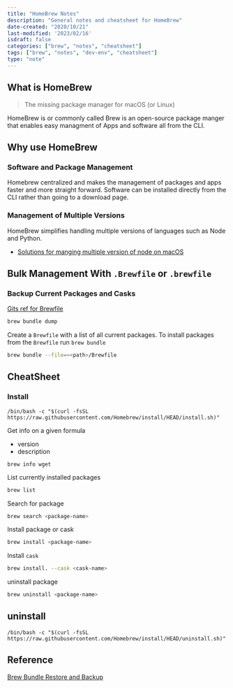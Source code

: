 ```yaml
---
title: "HomeBrew Notes"
description: "General notes and cheatsheet for HomeBrew"
date-created: "2020/10/21"
last-modified: '2023/02/16'
isdraft: false
categories: ["brew", "notes", "cheatsheet"]
tags: ["brew", "notes", "dev-env", "cheatsheet"]
type: "note"
---
```


## What is HomeBrew

> The missing package manager for macOS (or Linux)

HomeBrew is or commonly called Brew is an open-source package manger that enables easy managment of Apps and software all from the CLI.

## Why use HomeBrew

### Software and Package Management

Homebrew centralized and makes the management of packages and apps faster and more straight forward. Software can be installed directly from the CLI rather than going to a download page.

### Management of Multiple Versions

HomeBrew simplifies handling multiple versions of languages such as Node and Python.

- [Solutions for manging multiple version of node on macOS](src/content/articles/solutions-for-managing-multiple-versions-of-node-on-macos.md)

## Bulk Management With `.Brewfile` or `.brewfile`

### Backup Current Packages and Casks

[Gits ref for Brewfile](https://gist.github.com/ChristopherA/a579274536aab36ea9966f301ff14f3f)

```sh
brew bundle dump
```

Create a `Brewfile` with a list of all current packages. To install packages from the `Brewfile` run `brew bundle`

```sh
brew bundle --file=~<path>/Brewfile
```

## CheatSheet

### Install 

```shell 
/bin/bash -c "$(curl -fsSL https://raw.githubusercontent.com/Homebrew/install/HEAD/install.sh)"
```

Get info on a given formula

- version
- description

```shell
brew info wget
```

List currently installed packages

```sh
brew list
```

Search for package

```sh
brew search <package-name>
```

Install package or cask

```sh
brew install <package-name>
```

Install `cask`

```sh
brew install. --cask <cask-name>
```

uninstall package

```sh
brew uninstall <package-name>
```

## uninstall

```shell
/bin/bash -c "$(curl -fsSL https://raw.githubusercontent.com/Homebrew/install/HEAD/uninstall.sh)"
```

## Reference 

[Brew Bundle Restore and Backup](https://tomlankhorst.nl/brew-bundle-restore-backup/)